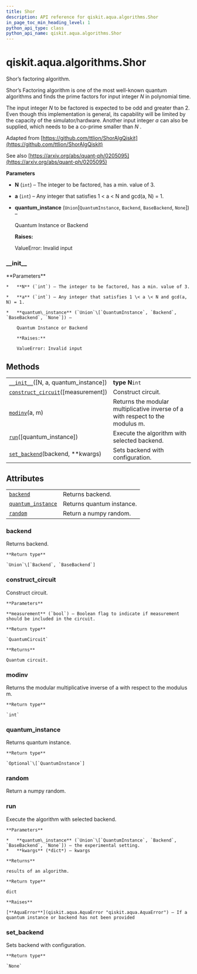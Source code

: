 ```yaml
---
title: Shor
description: API reference for qiskit.aqua.algorithms.Shor
in_page_toc_min_heading_level: 1
python_api_type: class
python_api_name: qiskit.aqua.algorithms.Shor
---
```


<span id="qiskit-aqua-algorithms-shor" />

# qiskit.aqua.algorithms.Shor

<Class id="qiskit.aqua.algorithms.Shor" isDedicatedPage={true} github="https://github.com/qiskit-community/qiskit-aqua/tree/stable/0.8/qiskit/aqua/algorithms/factorizers/shor.py" signature="Shor(N=15, a=2, quantum_instance=None)" modifiers="class">
  Shor’s factoring algorithm.

  Shor’s Factoring algorithm is one of the most well-known quantum algorithms and finds the prime factors for input integer $N$ in polynomial time.

  The input integer $N$ to be factored is expected to be odd and greater than 2. Even though this implementation is general, its capability will be limited by the capacity of the simulator/hardware. Another input integer $a$ can also be supplied, which needs to be a co-prime smaller than $N$ .

  Adapted from [https://github.com/ttlion/ShorAlgQiskit](https://github.com/ttlion/ShorAlgQiskit)

  See also [https://arxiv.org/abs/quant-ph/0205095](https://arxiv.org/abs/quant-ph/0205095)

  **Parameters**

  *   **N** (`int`) – The integer to be factored, has a min. value of 3.

  *   **a** (`int`) – Any integer that satisfies 1 \< a \< N and gcd(a, N) = 1.

  *   **quantum\_instance** (`Union`\[`QuantumInstance`, `Backend`, `BaseBackend`, `None`]) –

      Quantum Instance or Backend

      **Raises:**

      ValueError: Invalid input

  ### \_\_init\_\_

  <Function id="qiskit.aqua.algorithms.Shor.__init__" signature="__init__(N=15, a=2, quantum_instance=None)">
    **Parameters**

    *   **N** (`int`) – The integer to be factored, has a min. value of 3.

    *   **a** (`int`) – Any integer that satisfies 1 \< a \< N and gcd(a, N) = 1.

    *   **quantum\_instance** (`Union`\[`QuantumInstance`, `Backend`, `BaseBackend`, `None`]) –

        Quantum Instance or Backend

        **Raises:**

        ValueError: Invalid input
  </Function>

  ## Methods

  |                                                                                                                                       |                                                                                |
  | ------------------------------------------------------------------------------------------------------------------------------------- | ------------------------------------------------------------------------------ |
  | [`__init__`](#qiskit.aqua.algorithms.Shor.__init__ "qiskit.aqua.algorithms.Shor.__init__")(\[N, a, quantum\_instance])                | **type N**`int`                                                                |
  | [`construct_circuit`](#qiskit.aqua.algorithms.Shor.construct_circuit "qiskit.aqua.algorithms.Shor.construct_circuit")(\[measurement]) | Construct circuit.                                                             |
  | [`modinv`](#qiskit.aqua.algorithms.Shor.modinv "qiskit.aqua.algorithms.Shor.modinv")(a, m)                                            | Returns the modular multiplicative inverse of a with respect to the modulus m. |
  | [`run`](#qiskit.aqua.algorithms.Shor.run "qiskit.aqua.algorithms.Shor.run")(\[quantum\_instance])                                     | Execute the algorithm with selected backend.                                   |
  | [`set_backend`](#qiskit.aqua.algorithms.Shor.set_backend "qiskit.aqua.algorithms.Shor.set_backend")(backend, \*\*kwargs)              | Sets backend with configuration.                                               |

  ## Attributes

  |                                                                                                                    |                           |
  | ------------------------------------------------------------------------------------------------------------------ | ------------------------- |
  | [`backend`](#qiskit.aqua.algorithms.Shor.backend "qiskit.aqua.algorithms.Shor.backend")                            | Returns backend.          |
  | [`quantum_instance`](#qiskit.aqua.algorithms.Shor.quantum_instance "qiskit.aqua.algorithms.Shor.quantum_instance") | Returns quantum instance. |
  | [`random`](#qiskit.aqua.algorithms.Shor.random "qiskit.aqua.algorithms.Shor.random")                               | Return a numpy random.    |

  ### backend

  <Function id="qiskit.aqua.algorithms.Shor.backend" signature="backend" modifiers="property">
    Returns backend.

    **Return type**

    `Union`\[`Backend`, `BaseBackend`]
  </Function>

  ### construct\_circuit

  <Function id="qiskit.aqua.algorithms.Shor.construct_circuit" signature="construct_circuit(measurement=False)">
    Construct circuit.

    **Parameters**

    **measurement** (`bool`) – Boolean flag to indicate if measurement should be included in the circuit.

    **Return type**

    `QuantumCircuit`

    **Returns**

    Quantum circuit.
  </Function>

  ### modinv

  <Function id="qiskit.aqua.algorithms.Shor.modinv" signature="modinv(a, m)" modifiers="static">
    Returns the modular multiplicative inverse of a with respect to the modulus m.

    **Return type**

    `int`
  </Function>

  ### quantum\_instance

  <Function id="qiskit.aqua.algorithms.Shor.quantum_instance" signature="quantum_instance" modifiers="property">
    Returns quantum instance.

    **Return type**

    `Optional`\[`QuantumInstance`]
  </Function>

  ### random

  <Function id="qiskit.aqua.algorithms.Shor.random" signature="random" modifiers="property">
    Return a numpy random.
  </Function>

  ### run

  <Function id="qiskit.aqua.algorithms.Shor.run" signature="run(quantum_instance=None, **kwargs)">
    Execute the algorithm with selected backend.

    **Parameters**

    *   **quantum\_instance** (`Union`\[`QuantumInstance`, `Backend`, `BaseBackend`, `None`]) – the experimental setting.
    *   **kwargs** (*dict*) – kwargs

    **Returns**

    results of an algorithm.

    **Return type**

    dict

    **Raises**

    [**AquaError**](qiskit.aqua.AquaError "qiskit.aqua.AquaError") – If a quantum instance or backend has not been provided
  </Function>

  ### set\_backend

  <Function id="qiskit.aqua.algorithms.Shor.set_backend" signature="set_backend(backend, **kwargs)">
    Sets backend with configuration.

    **Return type**

    `None`
  </Function>
</Class>

